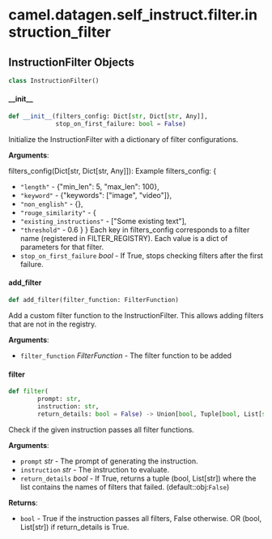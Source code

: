 <a id="camel.datagen.self_instruct.filter.instruction_filter"></a>

# camel.datagen.self\_instruct.filter.instruction\_filter

<a id="camel.datagen.self_instruct.filter.instruction_filter.InstructionFilter"></a>

## InstructionFilter Objects

```python
class InstructionFilter()
```

<a id="camel.datagen.self_instruct.filter.instruction_filter.InstructionFilter.__init__"></a>

#### \_\_init\_\_

```python
def __init__(filters_config: Dict[str, Dict[str, Any]],
             stop_on_first_failure: bool = False)
```

Initialize the InstructionFilter with a dictionary of filter
configurations.

**Arguments**:

  filters_config(Dict[str, Dict[str, Any]]):
  Example filters_config:
  {
- `"length"` - {"min_len": 5, "max_len": 100},
- `"keyword"` - {"keywords": ["image", "video"]},
- `"non_english"` - {},
- `"rouge_similarity"` - {
- `"existing_instructions"` - ["Some existing text"],
- `"threshold"` - 0.6
  }
  }
  Each key in filters_config corresponds to a filter name
  (registered in FILTER_REGISTRY).
  Each value is a dict of parameters for that filter.
- `stop_on_first_failure` _bool_ - If True, stops checking filters after
  the first failure.

<a id="camel.datagen.self_instruct.filter.instruction_filter.InstructionFilter.add_filter"></a>

#### add\_filter

```python
def add_filter(filter_function: FilterFunction)
```

Add a custom filter function to the InstructionFilter.
This allows adding filters that are not in the registry.

**Arguments**:

- `filter_function` _FilterFunction_ - The filter function to be added

<a id="camel.datagen.self_instruct.filter.instruction_filter.InstructionFilter.filter"></a>

#### filter

```python
def filter(
        prompt: str,
        instruction: str,
        return_details: bool = False) -> Union[bool, Tuple[bool, List[str]]]
```

Check if the given instruction passes all filter functions.

**Arguments**:

- `prompt` _str_ - The prompt of generating the instruction.
- `instruction` _str_ - The instruction to evaluate.
- `return_details` _bool_ - If True, returns a tuple (bool, List[str])
  where the list contains the names of filters that failed.
  (default::obj:`False`)
  

**Returns**:

- `bool` - True if the instruction passes all filters, False otherwise.
  OR (bool, List[str]) if return_details is True.

